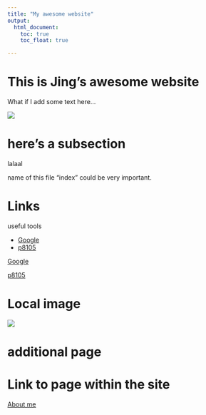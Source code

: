 ```yaml
---
title: "My awesome website"
output: 
  html_document:
    toc: true
    toc_float: true

---
```


# This is Jing's awesome website

What if I add some text here...

![](https://media.giphy.com/media/drXGoW1iudhKw/giphy.gif)

# here's a subsection

lalaal
 
name of this file "index" could be very important.

# Links

useful tools

* [Google](https://www.google.com)
* [p8105](https://p8105.com)

[Google](https://www.google.com)

[p8105](https://p8105.com)

# Local image

![](images/IMG_4434.JPG)


# additional page

# Link to page within the site

[About me](about.html)
